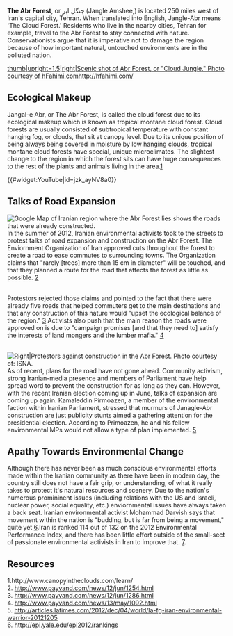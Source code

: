 {{JMC330inprogress|May 15, 2013}}
'''The Abr Forest''', or جنگل ابر (Jangle Amshee,) is located 250 miles west of Iran's capital city, Tehran. When translated into English, Jangle-Abr means 'The Cloud Forest.' Residents who live in the nearby cities, Tehran for example, travel to the Abr Forest to stay connected with nature. Conservationists argue that it is imperative not to damage the region because of how important natural, untouched environments are in the polluted nation.

[[Image:Abr Forest.JPG|thumb|upright=1.5|right|Scenic shot of Abr Forest, or "Cloud Jungle." Photo courtesy of hFahimi.com[[http://hfahimi.com/]]]]


==Ecological Makeup==
Jangal-e Abr, or The Abr Forest, is called the cloud forest due to its ecological makeup which is known as tropical montane cloud forest. Cloud forests are usually consisted of subtropical temperature with constant hanging fog, or clouds, that sit at canopy level. Due to its unique position of being always being covered in moisture by low hanging clouds, tropical montane cloud forests have special, unique microclimates. The slightest change to the region in which the forest sits can have huge consequences to the rest of the plants and animals living in the area.[http://www.canopyintheclouds.com/learn/]

{{#widget:YouTube|id=jzk_ayNV8a0}}

==Talks of Road Expansion==

[[Image:Screen Shot 2013-05-21 at 11.58.46 PM.png|thumb|left|Google Map of Iranian region where the Abr Forest lies shows the roads that were already constructed.]]In the summer of 2012, Iranian environmental activists took to the streets to protest talks of road expansion and construction on the Abr Forest. The Enviornment Organization of Iran approved cuts throughout the forest to create a road to ease commutes to surrounding towns. The Organization claims that "rarely [trees] more than 15 cm in diameter" will be touched, and that they planned a route for the road that affects the forest as little as possible. [http://www.payvand.com/news/12/jun/1254.html] 

<br>Protestors rejected those claims and pointed to the fact that there were already five roads that helped commuters get to the main destinations and that any construction of this nature would "upset the ecological balance of the region." [http://www.payvand.com/news/12/jun/1254.html] Activists also push that the main reason the roads were approved on is due to "campaign promises [and that they need to] satisfy the interests of land mongers and the lumber mafia." [http://www.payvand.com/news/12/jun/1286.html]

<br> [[Image:Abr-Forest-Shahroud-Protests-2.jpg|thumb|Right|Protestors against construction in the Abr Forest. Photo courtesy of: ISNA.]] As of recent, plans for the road have not gone ahead. Community activism, strong Iranian-media presence and members of Parliament have help spread word to prevent the construction for as long as they can. However, with the recent Iranian election coming up in June, talks of expansion are coming up again. Kamaleddin Pirmoazen, a member of the environmental faction within Iranian Parliament, stressed that murmurs of Janagle-Abr construction are just publicity stunts aimed a gathering attention for the presidential election. According to Primoazen, he and his fellow environmental MPs would not allow a type of plan implemented. [http://www.payvand.com/news/13/may/1092.html]

==Apathy Towards Environmental Change==
Although there has never been as much conscious environmental efforts made within the Iranian community as there have been in modern day, the country still does not have a fair grip, or understanding, of what it really takes to protect it's natural resources and scenery. Due to the nation's numerous promininent issues (including relations with the US and Israeli, nuclear power, social equality, etc.) enviornmental issues have always taken a back seat. Iranian environmental activist Mohammad Darvish says that movement within the nation is "budding, but is far from being a movement," quite yet [http://articles.latimes.com/2012/dec/04/world/la-fg-iran-environmental-warrior-20121205].Iran is ranked 114 out of 132 on the 2012 Environmental Performance Index, and there has been little effort outside of the small-sect of passionate environmental activists in Iran to improve that. [http://epi.yale.edu/epi2012/rankings].

==Resources==
1.http://www.canopyintheclouds.com/learn/
<br>2. http://www.payvand.com/news/12/jun/1254.html
<br>3. http://www.payvand.com/news/12/jun/1286.html
<br>4. http://www.payvand.com/news/13/may/1092.html
<br>5. http://articles.latimes.com/2012/dec/04/world/la-fg-iran-environmental-warrior-20121205
<br>6. http://epi.yale.edu/epi2012/rankings